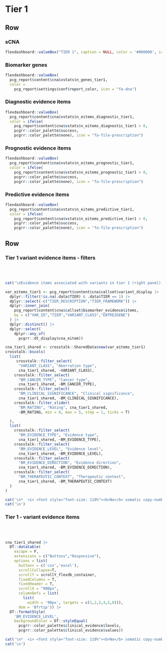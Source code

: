 Tier 1 {data-navmenu="sCNA"}
==================================================================

Row
-------------------------------------

### sCNA

```r
flexdashboard::valueBox("TIER 1", caption = NULL, color = '#000000', icon = NULL)
```

### Biomarker genes

```r
flexdashboard::valueBox(
  pcg_report$content$cna$vstats$n_genes_tier1, 
  color = 
    pcg_report$settings$conf$report_color, icon = "fa-dna")

```

### Diagnostic evidence items

```r
flexdashboard::valueBox(
  pcg_report$content$cna$vstats$n_eitems_diagnostic_tier1, 
  color = ifelse(
    pcg_report$content$cna$vstats$n_eitems_diagnostic_tier1 > 0,
    pcgrr::color_palette$success,
    pcgrr::color_palette$none), icon = "fa-file-prescription")
```

### Prognostic evidence items

```r
flexdashboard::valueBox(
  pcg_report$content$cna$vstats$n_eitems_prognostic_tier1, 
  color = ifelse(
    pcg_report$content$cna$vstats$n_eitems_prognostic_tier1 > 0,
    pcgrr::color_palette$success,
    pcgrr::color_palette$none), icon = "fa-file-prescription")
```

### Predictive evidence items

```r
flexdashboard::valueBox(
  pcg_report$content$cna$vstats$n_eitems_predictive_tier1, 
  color = ifelse(
    pcg_report$content$cna$vstats$n_eitems_predictive_tier1 > 0,
    pcgrr::color_palette$success,
    pcgrr::color_palette$none), icon = "fa-file-prescription")
```

Row
-----------------------------------------------------

### Tier 1 variant evidence items - filters {data-padding=15 data-width=300}


<br><br>

```r

cat('\nEvidence items associated with variants in tier 1 (right panel) can be filtered according to various criteria:\n')

var_eitems_tier1 <- pcg_report$content$cna$callset$variant_display |>
  dplyr::filter(!is.na(.data$TIER) & .data$TIER == 1) |>
  dplyr::select(-c("TIER_DESCRIPTION","TIER_FRAMEWORK")) |>
  dplyr::inner_join(
    pcg_report$content$cna$callset$biomarker_evidence$items,
    by = c("VAR_ID","TIER","VARIANT_CLASS","ENTREZGENE")
  ) |>
  dplyr::distinct() |>
  dplyr::select(
    dplyr::any_of(
      pcgrr::dt_display$cna_eitem))

cna_tier1_shared <- crosstalk::SharedData$new(var_eitems_tier1)
crosstalk::bscols(
  list(
     crosstalk::filter_select(
      "VARIANT_CLASS", "Aberration type", 
      cna_tier1_shared, ~VARIANT_CLASS),
    crosstalk::filter_select(
      "BM_CANCER_TYPE", "Cancer type", 
      cna_tier1_shared, ~BM_CANCER_TYPE),
    crosstalk::filter_select(
      "BM_CLINICAL_SIGNIFICANCE", "Clinical significance", 
      cna_tier1_shared, ~BM_CLINICAL_SIGNIFICANCE),
    crosstalk::filter_slider(
      "BM_RATING", "Rating", cna_tier1_shared, 
      ~BM_RATING, min = 0, max = 5, step = 1, ticks = T)

  ),
  list(
    crosstalk::filter_select(
      "BM_EVIDENCE_TYPE", "Evidence type", 
      cna_tier1_shared, ~BM_EVIDENCE_TYPE),
    crosstalk::filter_select(
      "BM_EVIDENCE_LEVEL", "Evidence level", 
      cna_tier1_shared, ~BM_EVIDENCE_LEVEL),
    crosstalk::filter_select(
      "BM_EVIDENCE_DIRECTION", "Evidence direction", 
      cna_tier1_shared, ~BM_EVIDENCE_DIRECTION),
    crosstalk::filter_select(
      "BM_THERAPEUTIC_CONTEXT", "Therapeutic context", 
      cna_tier1_shared, ~BM_THERAPEUTIC_CONTEXT)
  )
)


```


```r
cat('\n*  <i> <font style="font-size: 110%"><b>No</b> somatic copy-number aberrations of strong clinical significance found.</font></i>', sep = '\n')
cat('\n')
```


### Tier 1 - variant evidence items {data-padding=15}

<br><br>


```r

cna_tier1_shared |>
  DT::datatable(
    escape = F, 
    extensions = c("Buttons","Responsive"), 
    options = list(
      buttons = c('csv','excel'), 
      scrollCollapse=T, 
      scrollY = scrollY_flexdb_container,
      fixedColumns = T,
      fixedHeader = T,
      scrollX = "900px",
      columnDefs = list(
        list(
          width = '90px', targets = c(1,2,3,4,5,6))),
      dom = 'Bfrtip')) |>
  DT::formatStyle(
    'BM_EVIDENCE_LEVEL', 
    backgroundColor = DT::styleEqual(
      pcgrr::color_palette$clinical_evidence$levels,
      pcgrr::color_palette$clinical_evidence$values))

```


```r
cat('\n*  <i> <font style="font-size: 110%"><b>No</b> somatic copy-number aberrations of strong clinical significance found.</font></i>',sep='\n')
cat('\n')
```

